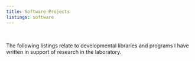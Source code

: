 ```yaml
---
title: Software Projects
listings: software
---
```


<p>&nbsp;</p>

The following listings relate to developmental libraries and programs I have written in support of research in the laboratory.
